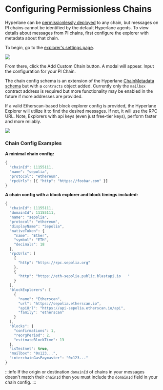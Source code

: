 # Configuring Permissionless Chains

Hyperlane can be [permissionlessly deployed](/docs/deploy-hyperlane.mdx) to any chain, but messages on PI chains cannot be identified by the default Hyperlane agents. To view details about messages from PI chains, first configure the explorer with metadata about that chain.

To begin, go to the [explorer's settings page](https://explorer.hyperlane.xyz/settings).

![](/img/explorer-debugging/explorer-settings.png)

From there, click the Add Custom Chain button. A modal will appear. Input the configuration for your PI Chain.

The chain config schema is an extension of the Hyperlane [ChainMetadata schema](https://github.com/hyperlane-xyz/hyperlane-monorepo/blob/main/typescript/sdk/src/metadata/chainMetadataTypes.ts) but with a `contracts` object added. Currently only the `mailbox` contract address is required but more functionality may be enabled in the future if more addresses are provided.

If a valid Etherscan-based block explorer config is provided, the Hyperlane Explorer will utilize it to find the desired messages. If not, it will use the RPC URL. Note, Explorers with api keys (even just free-tier keys), perform faster and more reliably.

![](/img/explorer-debugging/explorer-add-custom-chain.png)

### Chain Config Examples

**A minimal chain config:**

```js
{
  "chainId": 11155111,
  "name": "sepolia",
  "protocol": "ethereum",
  "rpcUrls": [{ "http": "https://foobar.com" }]
}
```

**A chain config with a block explorer and block timings included:**

```js
{
  "chainId": 11155111,
  "domainId": 11155111,
  "name": "sepolia",
  "protocol": "ethereum",
  "displayName": "Sepolia",
  "nativeToken": {
    "name": "Ether",
    "symbol": "ETH",
    "decimals": 18
  },
  "rpcUrls": [
    {
      "http": "https://rpc.sepolia.org"
    },
    {
      "http": "https://eth-sepolia.public.blastapi.io	"
    }
  ],
  "blockExplorers": [
    {
      "name": "Etherscan",
      "url": "https://sepolia.etherscan.io",
      "apiUrl": "https://api-sepolia.etherscan.io/api",
      "family": "etherscan"
    }
  ],
  "blocks": {
    "confirmations": 1,
    "reorgPeriod": 2,
    "estimateBlockTime": 13
  },
  "isTestnet": true,
  "mailbox": "0x123...",
  "interchainGasPaymaster": "0x123..."
}
```

:::info
If the origin or destination `domainId` of chains in your messages doesn't match their `chainId` then you must include the `domainId` field in your chain config.
:::
